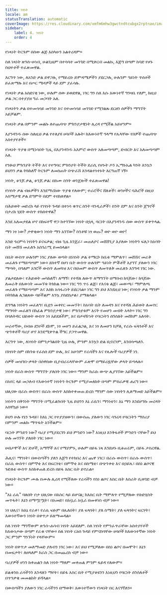 ```yaml
---
title: ነፃነት
locale: am
statusTranslation: automatic
coverImage: https://res.cloudinary.com/xmfm6mhw3gwctndtcubgx2rptnae/image/upload/v1741354419/small_cover_la_gran_rebelion_28716e29d2.webp
sidebar:
    label: 4. ነፃነት
    order: 4
---
```

የነጻነት ትርጉም በሰው ልጅ እስካሁን አልተረዳም።

ስለ ነጻነት ጽንሰ-ሀሳብ, ሁልጊዜም በተሳሳተ መንገድ በሚቀርብ መልኩ, እጅግ በጣም ከባድ የሆኑ ስህተቶች ተፈጽመዋል.

እርግጥ ነው, ለአንድ ቃል ይዋጋሉ, የማይረቡ ድምዳሜዎችን ያደርጋሉ, ሁሉንም ዓይነት ጥሰቶች ይፈጽማሉ እና በጦር ሜዳዎች ላይ ደም ያፈሳሉ.

የነጻነት ቃል አስደናቂ ነው, ሁሉም ሰው ይወደዋል, ነገር ግን ስለ እሱ እውነተኛ ግንዛቤ የለም, ከዚህ ቃል ጋር በተያያዘ ግራ መጋባት አለ.

የነጻነትን ቃል በተመሳሳይ መንገድ እና በተመሳሳይ መንገድ የሚገልጹ ደርዘን ሰዎችን ማግኘት አይቻልም.

የነጻነት ቃል በምንም መልኩ ለተጨባጭ ምክንያታዊነት ሊረዳ የሚችል አይሆንም።

እያንዳንዱ ሰው ስለዚህ ቃል የተለያዩ ሀሳቦች አሉት፡ ከእውነተኛ ዓላማ የሌላቸው የሰዎች ተጨባጭ አስተያየቶች።

የነጻነት ጥያቄ በሚነሳበት ጊዜ, በእያንዳንዱ አእምሮ ውስጥ አለመጣጣም, ድብርት እና አለመጣጣም አለ.

የንፁህ ምክንያት ትችት እና የተግባር ምክንያት ትችት ደራሲ የሆኑት ዶን ኢማኑኤል ካንት እንኳን ይህንን ቃል ትክክለኛ ትርጉም ለመስጠት በጭራሽ እንዳልተነተኑት እርግጠኛ ነኝ።

ነፃነት, ቆንጆ ቃል, ቆንጆ ቃል: በስሙ ስንት ወንጀሎች ተፈጽመዋል!

የነፃነት ቃል ብዙዎችን እንደማረከው ጥያቄ የለውም; ተራሮችና ሸለቆች፣ ወንዞችና ባሕሮች በዚህ አስማታዊ ቃል ድግምት በደም ተበክለዋል።

በሕይወት መድረክ ላይ የነፃነት ጉዳይ በተነሳ ቁጥር ስንት ባንዲራዎች፣ ስንት ደም እና ስንት ጀግኖች በታሪክ ሂደት ውስጥ ተከስተዋል?

እንደ አለመታደል ሆኖ በከፍተኛ ዋጋ ከተገኘው ነፃነት በኋላ, ባርነት በእያንዳንዱ ሰው ውስጥ ይቀጥላል.

ማን ነፃ ነው? ታዋቂውን ነፃነት ማን አገኘው? ስንቶቹ ነፃ ወጡ? ወዮ ወዮ ወዮ!

አንድ ጎረምሳ ነፃነትን ይናፍቃል; ብዙ ጊዜ እንጀራ፣ መጠለያና መሸሸጊያ እያለው ነፃነትን ፍለጋ ከአባት ቤት መሸሽ መፈለጉ አስገራሚ ይመስላል።

በቤት ውስጥ ሁሉንም ነገር ያለው ወጣት በነፃነት ቃል ተማርኮ ከቤቱ ማምለጥ፣ መሸሽና መራቅ መፈለጉ የማይጣጣም ነው። ደስተኛ በሆነ ቤት ውስጥ ሁሉንም ዓይነት ምቾቶች እያገኘ ያለውን ነገር ማጣት, በዓለም አገሮች ውስጥ ለመጓዝ እና በህመም ውስጥ ለመጥለቅ መፈለጉ እንግዳ ነገር ነው.

ያልታደለው፣ የሕይወት መካከለኛ፣ ለማኝ፣ የተሻለ ለውጥ ለማግኘት በማሰብ ከጎጆው፣ ከጎጆው ለመራቅ በእውነት መመኘቱ ትክክል ነው። ነገር ግን ጥሩ ልጅ፣ የእናቱ ልጅ፣ መውጫ፣ ማምለጫ መፈለጉ የማይጣጣም እና እስከ አሳፋሪነት ይደርሳል። ነገር ግን ይህ እንደዚህ ነው; የነፃነት ቃል ማንም በትክክል ሊገልጸው ባይችልም እንኳ ያስደስታል፣ ያማልላል።

ድንግል ነፃነትን መፈለግ፣ ቤቷን መቀየር መመኘት፣ ከአባት ቤት ለመዳን እና የተሻለ ሕይወት ለመኖር ማግባት መፈለግ በከፊል ምክንያታዊ ነው፣ ምክንያቱም እናት የመሆን መብት አላት። ነገር ግን በባለትዳር ህይወት ውስጥ ነፃ አይደለችም, እና በታዛዥነት የባርነትን ሰንሰለት መሸከም አለባት.

ሠራተኛው, በብዙ ደንቦች ደክሞ, ነፃ መሆን ይፈልጋል, እና ነፃ ለመሆን ከቻለ, የራሱ ፍላጎቶች እና ጭንቀቶች ባሪያ ሆኖ እንደሚቀጥል ችግር ያጋጥመዋል.

እርግጥ ነው, ለነፃነት በምንታገልበት ጊዜ ሁሉ, ምንም እንኳን ድል ቢኖረንም, እንበሳጫለን.

በነፃነት ስም በከንቱ የፈሰሰ ደም ሁሉ, እና አሁንም የራሳችን እና የሌሎች ባሪያዎች ነን.

ሰዎች መዝገበ-ቃላት በሰዋሰው ቢያብራሩላቸውም ፈጽሞ በማይረዷቸው ቃላት ይጣላሉ።

ነፃነት በራስ ውስጥ ማግኘት ያለበት ነገር ነው። ማንም ከራሱ ውጭ ሊያገኘው አይችልም።

በአየር ላይ መጋለብ የእውነተኛ ነፃነትን ትርጉም የሚያመለክት በጣም ምስራቃዊ ሐረግ ነው።

ህሊናው በራሱ ውስጥ፣ በራሱ ውስጥ እስከተቀመጠ ድረስ ማንም ሰው ነፃነትን ሊለማመድ አይችልም።

ነፃነትን በቅንነት ማግኘት በሚፈልጉበት ጊዜ ይህንን እኔ ራሴን፣ ማንነቴን፣ እኔ ማን እንደሆንኩ መረዳት አስቸኳይ ነው።

ይህን ሁሉ የኔን ጉዳይ፣ ከእኔ ጋር የተያያዘውን፣ በውስጤ ያለውን ነገር ሳንረዳ የባርነትን ማሰሪያ በምንም መልኩ ማጥፋት አንችልም።

ባርነት ምንድን ነው? ባሪያ የሚያደርገን ይህ ምንድን ነው? እነዚህ እንቅፋቶች ምንድን ናቸው? ይህ ሁሉ መገኘት ያለበት ነገር ነው።

ሀብታሞች እና ድሆች, አማኞች እና የማያምኑ, ሁሉም በይፋ ነጻ እንደሆኑ ቢቆጠሩም, በይፋ ታስረዋል.

ሕሊና፣ ማንነት፣ በውስጣችን ያለን እጅግ የተከበረ እና ጨዋ ነገር፣ በራሱ ውስጥ፣ በራሱ ውስጥ፣ በራሴ ውስጥ፣ በምኞቴ እና በፍርሃቴ፣ በምኞቴ እና በስሜቴ፣ በጭንቀቴ እና በኃይሌ፣ በስነ ልቦናዊ ጉድለቴ ውስጥ እስከቀጠለ ድረስ በይፋ እስር ቤት ይኖራል።

የነጻነት ትርጉም ሙሉ በሙሉ ሊረዳ የሚችለው የራሳችን የስነ ልቦና እስር ቤት እስራት ሲወገድ ብቻ ነው።

"እኔ ራሴ" ባለበት ቦታ ህሊናው በእስር ላይ ይሆናል; ከእስር ቤት ማምለጥ የሚቻለው የቡድሂስት መጥፋት፣ እኔን በማሟሟት፣ በአመድ፣ በአቧራ አቧራ በመቀነስ ብቻ ነው።

ነፃ ህሊና፣ ከእኔ የራቀ፣ የራሴ ፍፁም በሌለበት፣ ያለ ፍላጎት፣ ያለ ስሜት፣ ያለ ፍላጎትና ፍርሃት፣ እውነተኛውን ነፃነት በቀጥታ ይለማመዳል።

ስለ ነፃነት ማንኛውም ጽንሰ-ሐሳብ ነፃነት አይደለም. ስለ ነፃነት የምንፈጥራቸው አስተያየቶች ከእውነታው በጣም የራቁ ናቸው። ስለ ነፃነት ርዕሰ ጉዳይ የምናስባቸው ሀሳቦች ከእውነተኛው ነፃነት ጋር ምንም ግንኙነት የላቸውም።

ነፃነት በቀጥታ መለማመድ ያለብን ነገር ነው፣ እና ይህ የሚቻለው በስነ ልቦና በመሞት፣ እኔን በመፍታት፣ ለዘላለም ከራስ ጋር በመጨረስ ብቻ ነው።

ባሪያዎች ሆነን ከቀጠልን ስለ ነፃነት ማለም መቀጠል ምንም ፋይዳ የለውም።

ይልቁንስ ራሳችንን እንዳለን ማየት፣ በይፋ እስር ቤት የሚያቆዩንን እነዚህን የባርነት ሰንሰለቶች በጥንቃቄ መመልከት ይሻላል።

በውስጣችን ያለውን ነገር ራሳችንን በማወቅ፣ እውነተኛውን የነጻነት በር እናገኛለን።
